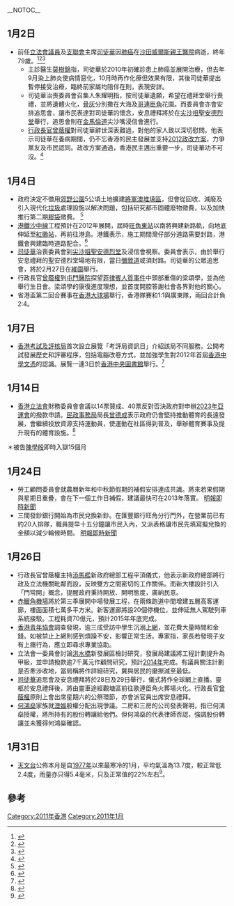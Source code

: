 <noinclude>{{NoteUTC+8}}
{{Portal:香港新聞動態/Calendar}}</noinclude>
__NOTOC__
==1月2日==
*前任[[香港特別行政區立法會|立法會議員]]及[[支聯會|支聯會]]主席[[司徒華|司徒華]]因[[肺癌|肺癌]]在[[沙田_(香港)|沙田]][[威爾斯親王醫院|威爾斯親王醫院]]病逝，終年79歲。<ref>{{cite web|url=http://cablenews.i-cable.com/webapps/news_video/index.php?news_id=350105|title=支聯會主席司徒華癌症病逝|publisher=香港有線電視|date=2011-01-02}}</ref><ref>{{cite web|url=http://rthk.hk/rthk/news/expressnews/news.htm?expressnews&20110102&55&723891|title=支聯會主席司徒華病逝|publisher=香港電台|date=2011-01-02|accessdate=2011-01-02|archive-date=2011-08-09|archive-url=https://web.archive.org/web/20110809064455/http://rthk.hk/rthk/news/expressnews/news.htm?expressnews&20110102&55&723891|dead-url=no}}</ref><ref>{{cite web|url=http://www.881903.com/Page/ZH-TW/newsdetail.aspx?ItemId=316846&csid=261_341|title=司徒華威爾斯醫院去世|publisher=香港商業電台|date=2011-01-02|accessdate=2011-01-02|archive-date=2016-03-05|archive-url=https://web.archive.org/web/20160305213209/http://www.881903.com/Page/ZH-TW/newsdetail.aspx?ItemId=316846&csid=261_341|dead-url=no}}</ref>
**主診醫生[[莫樹錦|莫樹錦]]指，司徒華於2010年初確診患上肺癌並展開治療，但去年9月染上肺炎使病情惡化，10月時再作化療但效果有限，其後司徒華提出暫停接受治療，臨終前家屬均陪伴在則，表現安詳。
**司徒華治喪委員會召集人朱耀明指，按司徒華遺願，希望在禮拜堂舉行喪禮，並將遺體火化，[[骨灰|骨灰]]分別撒在大海及[[哥連臣角|哥連臣角]]花園。而委員會亦會安排追思會，讓市民表達對司徒華的懷念，安息禮拜將於在[[尖沙咀|尖沙咀]][[聖安德烈堂|聖安德烈堂]]舉行，追思會則在[[金馬倫道|金馬倫道]]尖沙嘴浸信會進行。
**[[香港行政長官|行政長官]][[曾蔭權|曾蔭權]]對司徒華辭世深表難過，對他的家人致以深切慰問。他表示司徒華在養病期間，仍不忘香港的民主發展並支持[[香港2012年政改方案|2012政改方案]]，力爭黨友及市民認同。政改方案通過，香港民主邁出重要一步，司徒華功不可沒。<ref>{{cite web|url=http://www.info.gov.hk/gia/general/201101/02/P201101020170.htm|title=行政長官哀悼司徒華逝世|publisher=香港政府新聞公報|date=2011-01-02|accessdate=2011-01-02|archive-date=2019-09-01|archive-url=https://web.archive.org/web/20190901201858/https://www.info.gov.hk/gia/general/201101/02/P201101020170.htm|dead-url=no}}</ref>

==1月4日==
*政府決定不徵用[[郊野公園|郊野公園]]5公頃土地擴建[[將軍澳堆填區|將軍澳堆填區]]，但會從回收、減廢及引入現代化[[垃圾|垃圾]]處理設施以解決問題，包括研究都市固體廢物徵費，以及加快推行第二期[[膠袋|膠袋]]徵費。 <ref>{{cite web|url=http://www.info.gov.hk/gia/general/201101/04/P201101040146.htm|title=香港政府新聞公報|accessdate=2011-01-04|archive-date=2019-09-01|archive-url=https://web.archive.org/web/20190901200632/https://www.info.gov.hk/gia/general/201101/04/P201101040146.htm|dead-url=no}}</ref>
*[[港鐵|港鐵]][[沙中線|沙中線]]工程預計在2012年展開，屆時[[旺角東站|旺角東站]]以南將興建新路軌，向地底伸延至[[紅磡站|紅磡站]]，再前往港島。港鐵表示，施工期間灣仔部分道路需要封路，港鐵會興建臨時道路配合。<ref>{{cite web|url=http://www.mtr.com.hk/eng/corporate/file_rep/PR-11-004-C.pdf|title=港鐵公司新聞稿}}</ref>
*[[司徒華|司徒華]]治喪委員會到[[尖沙咀|尖沙咀]][[聖安德烈堂|聖安德烈堂]]及浸信會視察。委員會表示，由於舉行安息禮拜的聖安德烈堂場地有限，當日[[彌敦道|彌敦道]]或須封路。司徒華的公眾追思會，將於2月27日在[[維園|維園]]舉行。
*行政長官[[曾蔭權|曾蔭權]]到[[屯門醫院|屯門醫院]]探望[[菲律賓人質事件|菲律賓人質事件]]中頭部重傷的梁頌學，並為他舉行生日會。梁頌學的康復進度理想，並首度開腔答謝社會各界對他的關心。
*省港盃第二回合賽事在[[香港大球場|香港大球場]]舉行，香港隊賽和1:1與廣東隊，兩回合計負2:4。

==1月7日==
*[[香港考試及評核局|香港考試及評核局]]首次設立展覽「考評局資訊日」介紹該局不同服務，公開考試發展歷史和評審程序，包括電腦改卷方式，並加強學生對2012年首屆[[香港中學文憑|香港中學文憑]]的認識。展覽一連3日於[[香港中央圖書館|香港中央圖書館]]舉行。<ref>{{cite web|url=http://news.mingpao.com/20101208/gfb1.htm|title=考局首設資訊日 介紹文憑試評審|publisher=明報|date=2010-12-09|accessdate=2010-12-09|archive-date=2016-03-04|archive-url=https://web.archive.org/web/20160304204338/http://news.mingpao.com/20101208/gfb1.htm|dead-url=no}}</ref>

==1月14日==
*[[香港立法會|香港立法會]]財務委員會會議以14票贊成、40票反對否決政府對申辦[[2023年亞洲運動會|2023年亞運會]]的撥款申請。[[民政事務局|民政事務局]]局長[[曾德成|曾德成]]表示政府仍會堅持推動體育的長遠發展，會繼續投放資源支持運動員，使運動在社區得到普及，舉辦體育賽事及提升現有的體育設施。<ref>{{cite web|url=http://hk.news.yahoo.com/article/110114/18/m886.html|title=曾德成說政府堅定不移推動長遠體育發展|publisher=香港商業電台|date=2010-01-14|deadurl=yes|archiveurl=https://web.archive.org/web/20110118004519/http://hk.news.yahoo.com/article/110114/18/m886.html|archivedate=2011-01-18|accessdate=2011-01-14}}</ref>

＊被告[[陳學殷|陳學殷]]即時入獄15個月

==1月24日==
*勞工顧問委員會就農曆新年和中秋節假期的補假安排達成共識。將來若果假期與星期日重疊，會在下一個工作日補假，建議最快可在2013年落實。 [https://web.archive.org/web/20110125133709/http://hk.news.yahoo.com/article/110124/4/mdv4.html 明報即時新聞]
*三間發鈔銀行開始為市民兌換新鈔。在匯豐銀行旺角分行門外，在營業前已有約20人排隊，職員提早十五分鐘讓市民入內，又派表格讓市民先填寫擬兌換的金額以減少輪候時間。 [https://web.archive.org/web/20110125134215/http://hk.news.yahoo.com/article/110124/4/mdqx.html 明報即時新聞]

==1月26日==
*行政長官曾蔭權主持[[添馬艦|添馬艦]]新政府總部工程平頂儀式，他表示新政府總部將行政及立法機關毗鄰而設，反映雙方之間密切的工作關係。而新大樓設計引入「門常開」概念，提醒政府秉持開放、開明態度，廣納民意。
*[[赤鱲角機場|赤鱲角機場]]將於第三季展開中場發展工程，在兩條跑道中間增建五層高客運廊，樓面面積七萬多平方米。新客運廊將設20個停機位，並伸延無人駕駛列車系統接駁。工程耗資70億元，預計2015年年底完成。
*[[香港青年協會|香港青年協會]]調查發現，逾三成受訪中學生沉溺[[上網|上網]]，並花費大量時間和金錢。如被禁止上網則感到煩躁不安，影響正常生活。專家指，家長若發現子女有上癮行為，應立即尋求專業協助。
*立法會一委員會討論[[洪水橋|洪水橋]]新發展區檢討研究，發展局建議將工程計劃提升為甲級，並申請撥款逾7千萬元作顧問研究，預計[[2014年|2014年]]完成。有議員關注計劃是否牽涉收地，當局稱將作詳細研究，冀與居民的磨擦減至最低。
*[[司徒華|司徒華]]追思會及安息禮拜將於28日及29日舉行，儀式將作全球網上直播。靈柩於安息禮拜後，將由靈車途經觀塘區前往歌連臣角火葬場火化。行政長官[[曾蔭權|曾蔭權]]原則上會出席星期六的公祭環節，亦會派官員出席安息禮拜。
*[[何鴻燊|何鴻燊]]家族就[[澳娛|澳娛]]股權分配出現爭議。二房和三房的公司發表聲明，指已何鴻燊授權，將所持有的股份轉讓給他們。但何鴻燊的代表律師否認，強調股份轉讓並未獲得何鴻燊確認。

==1月31日==
*[[香港天文台|天文台]]公佈本月是自[[1977年|1977年]]以來最寒冷的1月，平均氣溫為13.7度，較正常低2.4度，雨量亦只得5.4毫米，只及正常值的22%左右<ref>{{cite web|url=http://www.weather.gov.hk/wxinfo/pastwx/d1mws201101c.htm|title=自1977年以來最寒冷的1月|publisher=香港天文台|date=2011-02-01|access-date=2011-02-02|archive-url=https://web.archive.org/web/20111208071249/http://www.weather.gov.hk/wxinfo/pastwx/d1mws201101c.htm|archive-date=2011-12-08|dead-url=yes}}</ref>。

==參考==
{{Reflist|2}}

{{過去香港新聞動態存檔}}
[[Category:2011年香港|Category:2011年香港]]
[[Category:2011年1月|Category:2011年1月]]